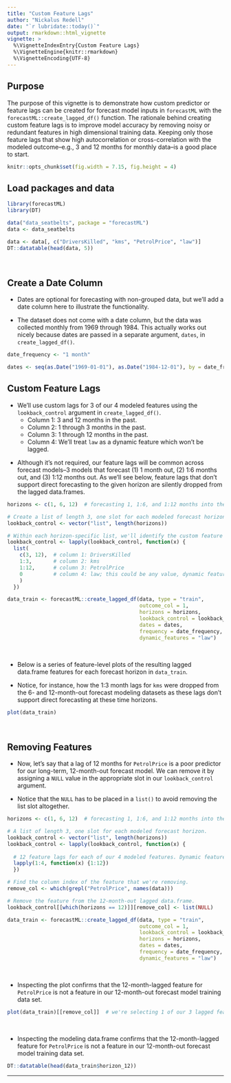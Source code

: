 ```yaml
---
title: "Custom Feature Lags"
author: "Nickalus Redell"
date: "`r lubridate::today()`"
output: rmarkdown::html_vignette
vignette: >
  %\VignetteIndexEntry{Custom Feature Lags}
  %\VignetteEngine{knitr::rmarkdown}
  %\VignetteEncoding{UTF-8}
---
```


## Purpose

The purpose of this vignette is to demonstrate how custom predictor or feature 
lags can be created for forecast model inputs in `forecastML` with the `forecastML::create_lagged_df()` 
function. The rationale behind creating custom feature 
lags is to improve model accuracy by removing noisy or redundant features in high dimensional training data. 
Keeping only those feature lags that show high autocorrelation or cross-correlation with the modeled 
outcome--e.g., 3 and 12 months for monthly data--is a good place to start.

```r
knitr::opts_chunk$set(fig.width = 7.15, fig.height = 4)
```


## Load packages and data

```r
library(forecastML)
library(DT)

data("data_seatbelts", package = "forecastML")
data <- data_seatbelts

data <- data[, c("DriversKilled", "kms", "PetrolPrice", "law")]
DT::datatable(head(data, 5))
```

<br>

## Create a Date Column

* Dates are optional for forecasting with non-grouped data, but we'll add a date column here to 
illustrate the functionality.

* The dataset does not come with a date column, but the data was collected monthly from 1969 
through 1984. This actually works out nicely because dates are passed in a separate argument, 
`dates`, in `create_lagged_df()`.

```r
date_frequency <- "1 month"

dates <- seq(as.Date("1969-01-01"), as.Date("1984-12-01"), by = date_frequency)
```


## Custom Feature Lags

* We'll use custom lags for 3 of our 4 modeled features using the `lookback_control` argument 
in `create_lagged_df()`.
    + Column 1: 3 and 12 months in the past.
    + Column 2: 1 through 3 months in the past.
    + Column 3: 1 through 12 months in the past.
    + Column 4: We'll treat `law` as a dynamic feature which won't be lagged.
<p>
* Although it's not required, our feature lags will be common across forecast 
models--3 models that forecast (1) 1 month out, (2) 1:6 months out, and (3) 1:12 months out. 
As we'll see below, feature lags that don't support direct forecasting to the given horizon are 
silently dropped from the lagged data.frames.

```r
horizons <- c(1, 6, 12)  # forecasting 1, 1:6, and 1:12 months into the future.

# Create a list of length 3, one slot for each modeled forecast horizon.
lookback_control <- vector("list", length(horizons))

# Within each horizon-specific list, we'll identify the custom feature lags.
lookback_control <- lapply(lookback_control, function(x) {
  list(
    c(3, 12),  # column 1: DriversKilled
    1:3,       # column 2: kms
    1:12,      # column 3: PetrolPrice
    0          # column 4: law; this could be any value, dynamic features are set to '0' internally.
    )
  })

data_train <- forecastML::create_lagged_df(data, type = "train",
                                           outcome_col = 1,
                                           horizons = horizons, 
                                           lookback_control = lookback_control,
                                           dates = dates,
                                           frequency = date_frequency,
                                           dynamic_features = "law")
```

<br>

* Below is a series of feature-level plots of the resulting lagged data.frame features 
for each forecast horizon in `data_train`.

* Notice, for instance, how the 1:3 month lags for `kms` were dropped from the 6- and 12-month-out forecast 
modeling datasets as these lags don't support direct forecasting at these time horizons.

```r
plot(data_train)
```

<br>

## Removing Features

* Now, let's say that a lag of 12 months for `PetrolPrice` is a poor predictor for our long-term, 
12-month-out forecast model. We can remove it by assigning a `NULL` value in the appropriate 
slot in our `lookback_control` argument.

* Notice that the `NULL` has to be placed in a `list()` to avoid removing the list slot altogether.

```r
horizons <- c(1, 6, 12)  # forecasting 1, 1:6, and 1:12 months into the future.

# A list of length 3, one slot for each modeled forecast horizon.
lookback_control <- vector("list", length(horizons))
lookback_control <- lapply(lookback_control, function(x) {
  
  # 12 feature lags for each of our 4 modeled features. Dynamic features will be coerced to "0" internally.
  lapply(1:4, function(x) {1:12})
  })

# Find the column index of the feature that we're removing.
remove_col <- which(grepl("PetrolPrice", names(data)))

# Remove the feature from the 12-month-out lagged data.frame.
lookback_control[[which(horizons == 12)]][remove_col] <- list(NULL)

data_train <- forecastML::create_lagged_df(data, type = "train",
                                           outcome_col = 1, 
                                           lookback_control = lookback_control,
                                           horizons = horizons,
                                           dates = dates,
                                           frequency = date_frequency,
                                           dynamic_features = "law")
```

<br>

* Inspecting the plot confirms that the 12-month-lagged feature for 
`PetrolPrice` is not a feature in our 12-month-out forecast model training data set.

```r
plot(data_train)[[remove_col]]  # we're selecting 1 of our 3 lagged feature-level plots.
```

<br>

* Inspecting the modeling data.frame confirms that the 12-month-lagged feature for 
`PetrolPrice` is not a feature in our 12-month-out forecast model training data set.

```r
DT::datatable(head(data_train$horizon_12))
```

***
